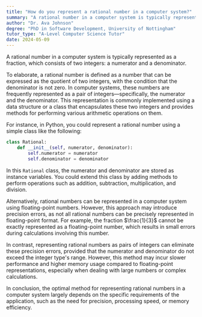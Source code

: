 ```yaml
---
title: "How do you represent a rational number in a computer system?"
summary: "A rational number in a computer system is typically represented as a fraction using two integers: a numerator and a denominator."
author: "Dr. Ava Johnson"
degree: "PhD in Software Development, University of Nottingham"
tutor_type: "A-Level Computer Science Tutor"
date: 2024-05-09
---
```


A rational number in a computer system is typically represented as a fraction, which consists of two integers: a numerator and a denominator.

To elaborate, a rational number is defined as a number that can be expressed as the quotient of two integers, with the condition that the denominator is not zero. In computer systems, these numbers are frequently represented as a pair of integers—specifically, the numerator and the denominator. This representation is commonly implemented using a data structure or a class that encapsulates these two integers and provides methods for performing various arithmetic operations on them.

For instance, in Python, you could represent a rational number using a simple class like the following:

```python
class Rational:
    def __init__(self, numerator, denominator):
        self.numerator = numerator
        self.denominator = denominator
```

In this `Rational` class, the numerator and denominator are stored as instance variables. You could extend this class by adding methods to perform operations such as addition, subtraction, multiplication, and division.

Alternatively, rational numbers can be represented in a computer system using floating-point numbers. However, this approach may introduce precision errors, as not all rational numbers can be precisely represented in floating-point format. For example, the fraction $\frac{1}{3}$ cannot be exactly represented as a floating-point number, which results in small errors during calculations involving this number.

In contrast, representing rational numbers as pairs of integers can eliminate these precision errors, provided that the numerator and denominator do not exceed the integer type's range. However, this method may incur slower performance and higher memory usage compared to floating-point representations, especially when dealing with large numbers or complex calculations.

In conclusion, the optimal method for representing rational numbers in a computer system largely depends on the specific requirements of the application, such as the need for precision, processing speed, or memory efficiency.
    